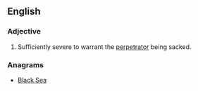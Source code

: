 ==English==

===Adjective===
{{en-adj}}

# {{context|of an act}} Sufficiently severe to warrant the [[perpetrator]] being sacked.

===Anagrams===
* [[Black Sea#English|Black Sea]]